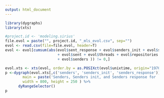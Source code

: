 ```yaml
---
output: html_document
---
```


```r
library(dygraphs)
library(xts)

#project.id <- 'modeling.sirius'
file.evol = paste("", project.id, "_mls_evol.csv", sep="")
evol <- read.csv(file=file.evol, header=T)
evol <- evol[cumsum(abs(evol$sent_response + evol$senders_init + evol$senders_response 
                        + evol$sent + evol$threads + evol$repositories 
                        + evol$senders )) != 0,]

evol.xts <- xts(evol, order.by = as.POSIXct(evol$unixtime, origin="1970-01-01"))
p <-dygraph(evol.xts[,c('senders', 'senders_init', 'senders_response')],
        main = paste('Senders, Senders init, and Senders response for ', project.id, sep=''),
        width = 800, height = 250 ) %>% 
      dyRangeSelector()
p
```

